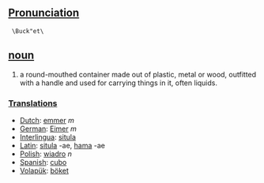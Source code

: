 == [[Pronunciation]]==

  \Buck"et\

== [[noun]] ==

#a round-mouthed container made out of plastic, metal or wood, outfitted with a handle and used for carrying things in it, often liquids. 

=== [[Translation]]s ===
*[[Dutch]]: [[emmer]] ''m''
*[[German]]: [[Eimer]] ''m''
*[[Interlingua]]: [[situla]]
*[[Latin]]: [[situla]] -ae, [[hama]] -ae
*[[Polish]]: [[wiadro]] ''n''
*[[Spanish]]: [[cubo]]
*[[Volapük]]: [[böket]]